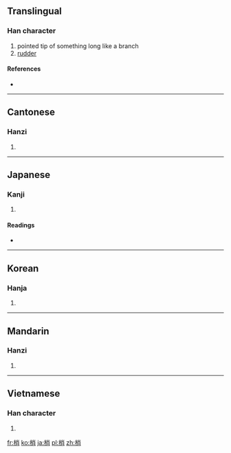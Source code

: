 ==Translingual==

===Han character===
{{Han char|rn=75|rad=木|as=07|sn=11|four=4992<sub>7</sub>|canj=木火月 (DFB)}}

# pointed tip of something long like a branch
# [[rudder]]

====References====
* {{Han ref|kx=0530.050|dkj=14866|dj=0918.040|hdz=21213.010|uh=68A2|ud=26786|bh=B1E9|bd=45545}}

----

==Cantonese==

===Hanzi===
{{yue-hanzi|jyut=|y=saau1}}

# {{defn|Cantonese|sort=木07}}

----

==Japanese==

===Kanji===
{{ja-kanji|grade=|rs=木07}}

# {{defn|Japanese|sort=木07}}

====Readings====
* {{ja-readings|on=[[しょう]] (shō)|kun=[[こずえ]] (kozue)}}

----

==Korean==

===Hanja===
{{ko-hanja|hangeul=초|eumhun=|rv=cho|mr=ch'o|y=cho}}

# {{defn|Korean|sort=木07}}

----

==Mandarin==

===Hanzi===
{{cmn-hanzi|pin=[[shāo]] ([[shao1]]), [[shào]] ([[shao4]]), [[xiāo]] ([[xiao1]])|wg=shao<sup>1</sup>, shao<sup>4</sup>, hsiao<sup>1</sup>}}

# {{defn|Mandarin|sort=木07}}

----

==Vietnamese==

===Han character===
{{vi-hantu|[[sao]]|rs=木07}}

# {{defn|Vietnamese|sort=木07}}

[[fr:梢]]
[[ko:梢]]
[[ja:梢]]
[[pl:梢]]
[[zh:梢]]